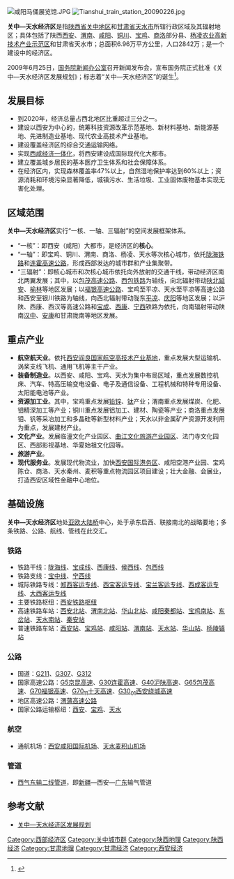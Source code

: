 [[File:咸阳马俑展览馆.JPG|right]]
[[File:Tianshui_train_station_20090226.jpg|right]]

'''关中—天水经济区'''是指[[陕西省|陕西省]][[渭河平原|关中地区]]和[[甘肃省|甘肃省]][[天水市|天水市]]所辖行政区域及其辐射地区；具体包括了陕西[[西安市|西安]]、[[渭南市|渭南]]、[[咸阳市|咸阳]]、[[铜川市|铜川]]、[[宝鸡市|宝鸡]]、[[商洛市|商洛]]部分县、[[杨凌农业高新技术产业示范区|杨凌农业高新技术产业示范区]]和甘肃省天水市；总面积6.96万平方公里，人口2842万；是一个建设中的经济区。

2009年6月25日，[[国务院新闻办公室|国务院新闻办公室]]召开新闻发布会，宣布国务院正式批准《关中—天水经济区发展规划》；标志着“关中—天水经济区”的诞生<ref>{{Cite web|title=国家正式发布《关中―天水经济区发展规划》|url=http://news.xinhuanet.com/politics/2009-06/25/content_11601737.htm|accessdate=2011-02-20|date=2009-06-25|publisher=新华网|archive-url=https://web.archive.org/web/20111128074316/http://news.xinhuanet.com/politics/2009-06/25/content_11601737.htm|archive-date=2011-11-28|dead-url=yes}}</ref>。

== 发展目标 ==
*到2020年，经济总量占西北地区比重超过三分之一。
*建设以西安为中心的，统筹科技资源改革示范基地、新材料基地、新能源基地、先进制造业基地、现代农业高技术产业基地。
*建设覆盖经济区的综合交通运输网络。
*实现[[西咸经济一体化|西咸经济一体化]]，将西安建设成国际现代化大都市。
*建立覆盖城乡居民的基本医疗卫生体系和社会保障体系。
*在经济区内，实现森林覆盖率47%以上，自然湿地保护率达到60%以上；资源消耗和环境污染显著降低，城镇污水、生活垃圾、工业固体废物基本实现无害化处理。

== 区域范围 ==
'''关中—天水经济区'''实行“一核、一轴、三辐射”的空间发展框架体系。
*“一核”：即西安（咸阳）大都市，是经济区的'''核心'''。
*“一轴”：即宝鸡、铜川、渭南、商洛、杨凌、天水等次核心城市，依托[[陇海铁路|陇海铁路]]和[[连霍高速公路|连霍高速公路]]，形成西部发达的城市群和产业集聚带。
*“三辐射”：即核心城市和次核心城市依托向外放射的交通干线，带动经济区南北两翼发展；其中，以[[包茂高速公路|包茂高速公路]]、[[西包铁路|西包铁路]]为轴线，向北辐射带动[[陕北|陕北]][[延安市|延安]]、[[榆林市|榆林]]等地区发展；以[[福银高速公路|福银高速公路]]、宝鸡至平凉、天水至平凉等高速公路和西安至银川铁路为轴线，向西北辐射带动陇东[[平凉市|平凉]]、[[庆阳市|庆阳]]等地区发展；以沪陕、西康、西汉等高速公路和[[宝成铁路|宝成]]、[[西康铁路|西康]]、[[宁西铁路|宁西]]铁路为依托，向南辐射带动陕南[[汉中市|汉中]]、[[安康市|安康]]和甘肃陇南等地区发展。

== 重点产业 ==
*'''航空航天业'''。依托[[西安阎良国家航空高技术产业基地|西安阎良国家航空高技术产业基地]]，重点发展大型运输机、涡桨支线飞机、通用飞机等主干产业。
*'''装备制造业'''。以西安、咸阳、宝鸡、天水为集中布局区域，重点发展数控机床、汽车、特高压输变电设备、电子及通信设备、工程机械和特种专用设备、太阳能电池等产业。
*'''资源加工业'''。其中，宝鸡重点发展[[铅|铅]][[锌|锌]]、[[钛|钛]]产业；渭南重点发展煤炭、化肥、钼精深加工等产业；铜川重点发展铝加工、建材、陶瓷等产业；商洛重点发展钼、钒等采冶加工和多晶硅等新型材料产业；天水以非金属矿产资源开发利用为重点，发展建材产业。
*'''文化产业'''。发展临潼文化产业园区、[[曲江新区|曲江文化旅游产业园区]]、法门寺文化园区、西部影视基地、华夏始祖文化园等。
*'''旅游产业'''。
*'''现代服务业'''。发展现代物流业，加快[[西安国际港务区|西安国际港务区]]、咸阳空港产业园、宝鸡陈仓、商洛、天水秦州、麦积等重点物流园区项目建设；壮大金融、会展业，打造西安区域性金融中心地位。

== 基础设施 ==
'''关中—天水经济区'''地处[[新亞歐大陸橋|亚欧大陆桥]]中心，处于承东启西、联接南北的战略要地；多条铁路、公路、航线、管线在此交汇。

=== 铁路 ===
*铁路干线：[[陇海铁路|陇海线]]、[[宝成铁路|宝成线]]、[[西康铁路|西康线]]、[[侯西铁路|侯西线]]、[[包西铁路|包西线]]
*铁路支线：[[宝中铁路|宝中线]]、[[宁西铁路|宁西线]]
*城际铁路专线：[[郑西客运专线|郑西客运专线]]、[[西宝客运专线|西宝客运专线]]、[[宝兰客运专线|宝兰客运专线]]、[[西成客运专线|西成客运专线]]、[[大西客运专线|大西客运专线]]
*主要铁路枢纽：[[西安铁路枢纽|西安铁路枢纽]]
*高速铁路车站：[[西安北站|西安北站]]、[[渭南北站|渭南北站]]、[[华山北站|华山北站]]、[[咸阳秦都站|咸阳秦都站]]、[[宝鸡南站|宝鸡南站]]、[[东岔站|东岔站]]、[[天水南站|天水南站]]、[[秦安站|秦安站]]
*普速铁路车站：[[西安站|西安站]]、[[宝鸡站|宝鸡站]]、[[咸阳站|咸阳站]]、[[渭南站|渭南站]]、[[天水站|天水站]]、[[华山站_(陕西省)|华山站]]、[[杨陵镇站|杨陵镇站]]

=== 公路 ===
*国道：[[211国道|G211]]、[[307国道|G307]]、[[312国道|G312]]
*国家高速公路：[[京昆高速公路|G5京昆高速]]、[[连霍高速公路|G30连霍高速]]、[[沪陕高速公路|G40沪陕高速]]、[[包茂高速公路|G65包茂高速]]、[[福银高速公路|G70福银高速]]、[[十天高速公路|G70<sub>11</sub>十天高速]]、[[西安绕城高速公路|G30<sub>01</sub>西安绕城高速]]
*地区高速公路：[[渭蒲高速公路|渭蒲高速公路]]
*国家公路运输枢纽：[[西安市|西安]]、[[宝鸡站|宝鸡]]、[[天水市|天水]]

=== 航空 ===
*通航机场：[[西安咸阳国际机场|西安咸阳国际机场]]、[[天水麦积山机场|天水麦积山机场]]

=== 管道 ===
*[[西气东输|西气东输二线管道]]，即[[新疆维吾尔自治区|新疆]]—西安—[[广东省|广东]]输气管道

==参考文献==
<div class="references-small">
<references />
*[https://web.archive.org/web/20100509151936/http://www.shaanxi.gov.cn/0/1/6/17/786/68552.htm 关中—天水经济区发展规划]
{{中国经济区}}
[[Category:西部经济区|Category:西部经济区]]
[[Category:关中城市群|Category:关中城市群]]
[[Category:陕西地理|Category:陕西地理]]
[[Category:陕西经济|Category:陕西经济]]
[[Category:甘肃地理|Category:甘肃地理]]
[[Category:甘肃经济|Category:甘肃经济]]
[[Category:西安经济|Category:西安经济]]